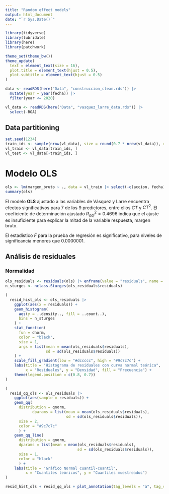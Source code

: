 ```yaml
---
title: "Random effect models"
output: html_document
date: "`r Sys.Date()`"
---
```


```r
library(tidyverse)
library(lubridate)
library(here)
library(patchwork)

theme_set(theme_bw())
theme_update(
  text = element_text(size = 16),
  plot.title = element_text(hjust = 0.5),
  plot.subtitle = element_text(hjust = 0.5)
)

data <- readRDS(here("Data", "construccion_clean.rds")) |> 
  mutate(year = year(fecha)) |> 
  filter(year <= 2020)

vl_data <- readRDS(here("Data", "vasquez_larre_data.rds")) |> 
  select(-ROA)
```

## Data partitioning

```r
set.seed(1234)
train_ids <- sample(nrow(vl_data), size = round(0.7 * nrow(vl_data)), replace = FALSE)
vl_train <- vl_data[train_ids, ]
vl_test <- vl_data[-train_ids, ]
```

# Modelo OLS

```r
ols <- lm(margen_bruto ~ ., data = vl_train |> select(-c(accion, fecha)))
summary(ols)
```

El modelo **OLS** ajustado a las variables de Vásquez y Larre encuentra efectos significativos para 7 de los 9 predictores, entre ellos $CT$ y $CT^2$. El coeficiente de determinación ajustado $R^2_{adj} = 0.4696$ indica que el ajuste es insuficiente para explicar la mitad de la variable respuesta, margen bruto.

El estadístico $F$ para la prueba de regresión es significativo, para niveles de significancia menores que 0.0000001.

## Análisis de residuales

### Normalidad

```r
ols_residuals <- residuals(ols) |> enframe(value = "residuals", name = NULL)
n_sturges <- nclass.Sturges(ols_residuals$residuals)

(
  resid_hist_ols <- ols_residuals |> 
    ggplot(aes(x = residuals)) +
    geom_histogram(
      aes(y = ..density.., fill = ..count..), 
      bins = n_sturges
    ) +
    stat_function(
      fun = dnorm, 
      color = "black",
      size = 1,
      args = list(mean = mean(ols_residuals$residuals),
                  sd = sd(ols_residuals$residuals))
    ) +
    scale_fill_gradient(low = "#dccccc", high = "#9c7c7c") +
    labs(title = "Histograma de residuales con curva normal teórica",
         x = "Residuales", y = "Densidad", fill = "Frecuencia") +
    theme(legend.position = c(0.8, 0.7))
)

(
  resid_qq_ols <- ols_residuals |> 
    ggplot(aes(sample = residuals)) +
    geom_qq(
      distribution = qnorm, 
            dparams = list(mean = mean(ols_residuals$residuals),
                           sd = sd(ols_residuals$residuals)),
      size = 2,
      color = "#9c7c7c"
      ) +
    geom_qq_line(
      distribution = qnorm, 
      dparams = list(mean = mean(ols_residuals$residuals),
                                sd = sd(ols_residuals$residuals)),
      size = 1,
      color = "black"
      ) +
    labs(title = "Gráfico Normal cuantil-cuantil",
         x = "Cuantiles teóricos", y = "Cuantiles muestreados")
)

resid_hist_ols + resid_qq_ols + plot_annotation(tag_levels = "a", tag_suffix = ")")
```



